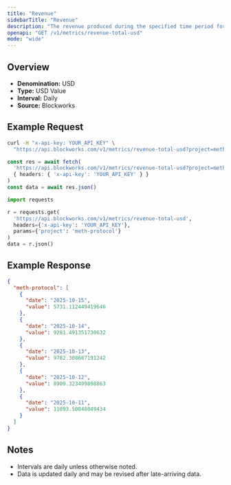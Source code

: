 ```yaml
---
title: "Revenue"
sidebarTitle: "Revenue"
description: "The revenue produced during the specified time period for given project."
openapi: "GET /v1/metrics/revenue-total-usd"
mode: "wide"
---
```


## Overview

- **Denomination:** USD
- **Type:** USD Value
- **Interval:** Daily
- **Source:** Blockworks

## Example Request

<CodeGroup>

```bash cURL
curl -H "x-api-key: YOUR_API_KEY" \
  "https://api.blockworks.com/v1/metrics/revenue-total-usd?project=meth-protocol"
```

```typescript TypeScript
const res = await fetch(
  'https://api.blockworks.com/v1/metrics/revenue-total-usd?project=meth-protocol',
  { headers: { 'x-api-key': 'YOUR_API_KEY' } }
)
const data = await res.json()
```

```python Python
import requests

r = requests.get(
  'https://api.blockworks.com/v1/metrics/revenue-total-usd',
  headers={'x-api-key': 'YOUR_API_KEY'},
  params={'project': 'meth-protocol'}
)
data = r.json()
```

</CodeGroup>

## Example Response

```json
{
  "meth-protocol": [
    {
      "date": "2025-10-15",
      "value": 5731.112449419646
    },
    {
      "date": "2025-10-14",
      "value": 9281.491351730632
    },
    {
      "date": "2025-10-13",
      "value": 9782.308687191242
    },
    {
      "date": "2025-10-12",
      "value": 8909.323499898863
    },
    {
      "date": "2025-10-11",
      "value": 11093.50848049434
    }
  ]
}
```

## Notes
- Intervals are daily unless otherwise noted.
- Data is updated daily and may be revised after late-arriving data.